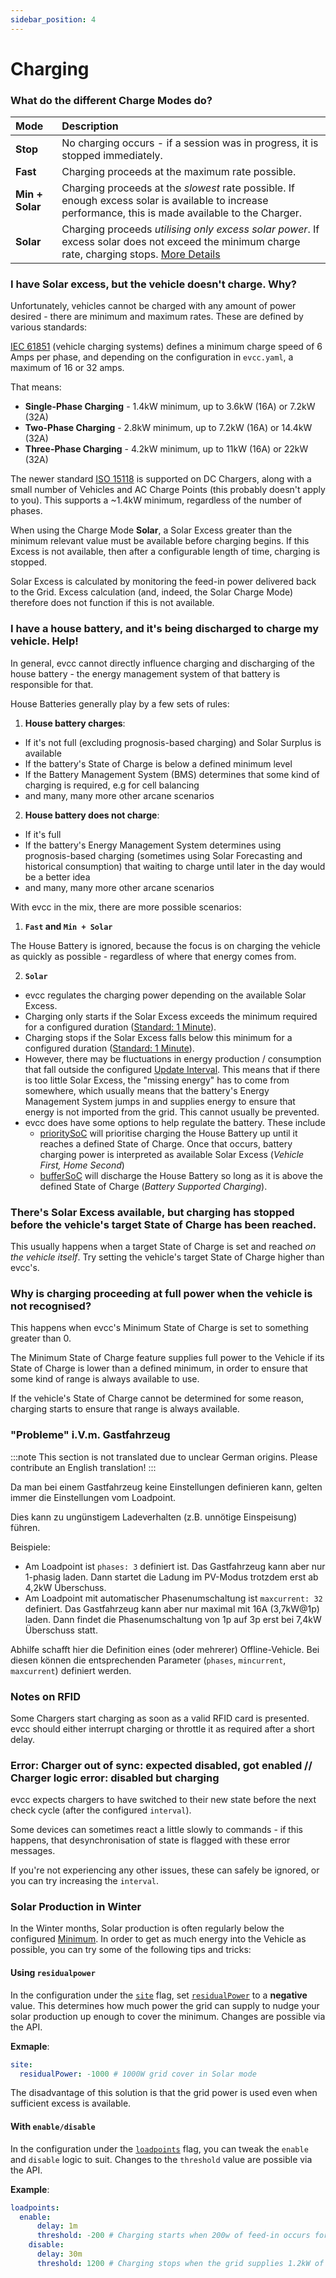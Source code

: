 ```yaml
---
sidebar_position: 4
---
```



# Charging

### What do the different Charge Modes do?

| Mode            | Description                                                                                                                                                                                            |
| :-------------- | :----------------------------------------------------------------------------------------------------------------------------------------------------------------------------------------------------- |
| **Stop**        | No charging occurs - if a session was in progress, it is stopped immediately.                                                                                                                          |
| **Fast**        | Charging proceeds at the maximum rate possible.                                                                                                                                                        |
| **Min + Solar** | Charging proceeds at the _slowest_ rate possible. If enough excess solar is available to increase performance, this is made available to the Charger.                                                  |
| **Solar**       | Charging proceeds _utilising only excess solar power_. If excess solar does not exceed the minimum charge rate, charging stops. [More Details](#i-have-solar-excess-but-the-vehicle-doesnt-charge-why) |

### I have Solar excess, but the vehicle doesn't charge. Why?

Unfortunately, vehicles cannot be charged with any amount of power desired - there are minimum and maximum rates. These are defined by various standards:

[IEC 61851](https://en.wikipedia.org/wiki/IEC_61851) (vehicle charging systems) defines a minimum charge speed of 6 Amps per phase,
and depending on the configuration in `evcc.yaml`, a maximum of 16 or 32 amps.

That means:

- **Single-Phase Charging** - 1.4kW minimum, up to 3.6kW (16A) or 7.2kW (32A)
- **Two-Phase Charging** - 2.8kW minimum, up to 7.2kW (16A) or 14.4kW (32A)
- **Three-Phase Charging** - 4.2kW minimum, up to 11kW (16A) or 22kW (32A)

The newer standard [ISO 15118](https://de.wikipedia.org/wiki/ISO_15118) is supported on DC Chargers, along with a small number of Vehicles and AC Charge Points (this probably doesn't apply to you). This supports a ~1.4kW minimum, regardless of the number of phases.

When using the Charge Mode **Solar**, a Solar Excess greater than the minimum relevant value must be available before charging begins. If this Excess is not available, then after a configurable length of time, charging is stopped.

Solar Excess is calculated by monitoring the feed-in power delivered back to the Grid. Excess calculation (and, indeed, the Solar Charge Mode) therefore does not function if this is not available.

### I have a house battery, and it's being discharged to charge my vehicle. Help!

In general, evcc cannot directly influence charging and discharging of the house battery - the energy management system of that battery is responsible for that.

House Batteries generally play by a few sets of rules:

1. **House battery charges**:

- If it's not full (excluding prognosis-based charging) and Solar Surplus is available
- If the battery's State of Charge is below a defined minimum level
- If the Battery Management System (BMS) determines that some kind of charging is required, e.g for cell balancing
- and many, many more other arcane scenarios

2. **House battery does not charge**:

- If it's full
- If the battery's Energy Management System determines using prognosis-based charging (sometimes using Solar Forecasting and historical consumption) that waiting to charge until later in the day would be a better idea
- and many, many more other arcane scenarios

With evcc in the mix, there are more possible scenarios:

1. **`Fast` and `Min + Solar`**

The House Battery is ignored, because the focus is on charging the vehicle as quickly as possible - regardless of where that energy comes from.

2. **`Solar`**

- evcc regulates the charging power depending on the available Solar Excess.
- Charging only starts if the Solar Excess exceeds the minimum required for a configured duration ([Standard: 1 Minute](/docs/reference/configuration/loadpoints#enable)).
- Charging stops if the Solar Excess falls below this minimum for a configured duration ([Standard: 1 Minute](/docs/reference/configuration/loadpoints#disable)).
- However, there may be fluctuations in energy production / consumption that fall outside the configured [Update Interval](/docs/reference/configuration/interval). This means that if there is too little Solar Excess, the "missing energy" has to come from somewhere, which usually means that the battery's Energy Management System jumps in and supplies energy to ensure that energy is not imported from the grid. This cannot usually be prevented.
- evcc does have some options to help regulate the battery. These include
  - [prioritySoC](/docs/reference/configuration/site#prioritysoc) will prioritise charging the House Battery up until it reaches a defined State of Charge. Once that occurs, battery charging power is interpreted as available Solar Excess (_Vehicle First, Home Second_)
  - [bufferSoC](/docs/reference/configuration/site#buffersoc) will discharge the House Battery so long as it is above the defined State of Charge (_Battery Supported Charging_).

### There's Solar Excess available, but charging has stopped before the vehicle's target State of Charge has been reached.

This usually happens when a target State of Charge is set and reached _on the vehicle itself_. Try setting the vehicle's target State of Charge higher than evcc's.

### Why is charging proceeding at full power when the vehicle is not recognised?

This happens when evcc's Minimum State of Charge is set to something greater than 0.

The Minimum State of Charge feature supplies full power to the Vehicle if its State of Charge is lower than a defined minimum, in order to ensure that some kind of range is always available to use.

If the vehicle's State of Charge cannot be determined for some reason, charging starts to ensure that range is always available.

### "Probleme" i.V.m. Gastfahrzeug

:::note
This section is not translated due to unclear German origins. Please contribute an English translation!
:::

Da man bei einem Gastfahrzeug keine Einstellungen definieren kann, gelten immer die Einstellungen vom Loadpoint.

Dies kann zu ungünstigem Ladeverhalten (z.B. unnötige Einspeisung) führen.

Beispiele:

- Am Loadpoint ist `phases: 3` definiert ist. Das Gastfahrzeug kann aber nur 1-phasig laden. Dann startet die Ladung im PV-Modus trotzdem erst ab 4,2kW Überschuss.
- Am Loadpoint mit automatischer Phasenumschaltung ist `maxcurrent: 32` definiert. Das Gastfahrzeug kann aber nur maximal mit 16A (3,7kW@1p) laden. Dann findet die Phasenumschaltung von 1p auf 3p erst bei 7,4kW Überschuss statt.

Abhilfe schafft hier die Definition eines (oder mehrerer) Offline-Vehicle. Bei diesen können die entsprechenden Parameter (`phases`, `mincurrent`, `maxcurrent`) definiert werden.

### Notes on RFID

Some Chargers start charging as soon as a valid RFID card is presented. evcc should either interrupt charging or throttle it as required after a short delay.

### Error: Charger out of sync: expected disabled, got enabled // Charger logic error: disabled but charging

evcc expects chargers to have switched to their new state before the next check cycle (after the configured `interval`).

Some devices can sometimes react a little slowly to commands - if this happens, that desynchronisation of state is flagged with these error messages.

If you're not experiencing any other issues, these can safely be ignored, or you can try increasing the `interval`.

### Solar Production in Winter

In the Winter months, Solar production is often regularly below the configured [Minimum](#i-have-solar-excess-but-the-vehicle-doesnt-charge-why). In order to get as much energy into the Vehicle as possible, you can try some of the following tips and tricks:

#### Using `residualpower`

In the configuration under the [`site`](/docs/reference/configuration/site) flag, set [`residualPower`](/docs/reference/configuration/site#residualpower) to a **negative** value. This determines how much power the grid can supply to nudge your solar production up enough to cover the minimum. Changes are possible via the API.

**Exmaple**:

```yaml
site:
  residualPower: -1000 # 1000W grid cover in Solar mode
```

The disadvantage of this solution is that the grid power is used even when sufficient excess is available.

#### With `enable/disable`

In the configuration under the [`loadpoints`](/docs/reference/configuration/loadpoints) flag, you can tweak the `enable` and `disable` logic to suit. Changes to the `threshold` value are possible via the API.

**Example**:

```yaml
loadpoints:
  enable:
      delay: 1m
      threshold: -200 # Charging starts when 200w of feed-in occurs for 1 minute.
    disable:
      delay: 30m
      threshold: 1200 # Charging stops when the grid supplies 1.2kW of energy for more than 30 minutes.
```
